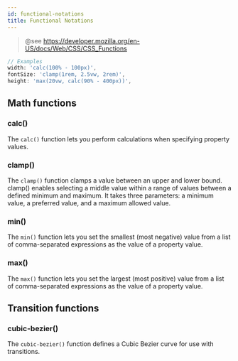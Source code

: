 ```yaml
---
id: functional-notations
title: Functional Notations
---
```


> @see https://developer.mozilla.org/en-US/docs/Web/CSS/CSS_Functions

```ts
// Examples
width: 'calc(100% - 100px)',
fontSize: 'clamp(1rem, 2.5vw, 2rem)',
height: 'max(20vw, calc(90% - 400px))',
```

## Math functions

### calc()

The `calc()` function lets you perform calculations when specifying property values.

### clamp()

The `clamp()` function clamps a value between an upper and lower bound. clamp() enables selecting a middle value within a range of values between a defined minimum and maximum. It takes three parameters: a minimum value, a preferred value, and a maximum allowed value.

### min()

The `min()` function lets you set the smallest (most negative) value from a list of comma-separated expressions as the value of a property value.

### max()

The `max()` function lets you set the largest (most positive) value from a list of comma-separated expressions as the value of a property value.

## Transition functions

### cubic-bezier()

The `cubic-bezier()` function defines a Cubic Bezier curve for use with transitions.